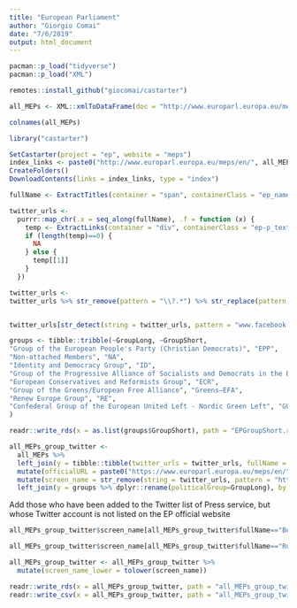 ```yaml
---
title: "European Parliament"
author: "Giorgio Comai"
date: "7/6/2019"
output: html_document
---
```



```r

pacman::p_load("tidyverse")
pacman::p_load("XML")

remotes::install_github("giocomai/castarter")
```


```r
all_MEPs <- XML::xmlToDataFrame(doc = "http://www.europarl.europa.eu/meps/en/full-list/xml", stringsAsFactors = FALSE)
```

```r
colnames(all_MEPs)
```

```r
library("castarter")

SetCastarter(project = "ep", website = "meps")
index_links <- paste0("http://www.europarl.europa.eu/meps/en/", all_MEPs$id)
CreateFolders()
DownloadContents(links = index_links, type = "index")
```

```r
fullName <- ExtractTitles(container = "span", containerClass = "ep_name erpl-member-card-full-member-name", htmlLocation = fs::path("castarter", "ep", "meps", "IndexHtml"))

twitter_urls <- 
  purrr::map_chr(.x = seq_along(fullName), .f = function (x) {
    temp <- ExtractLinks(container = "div", containerClass = "ep-p_text link_twitt", id = x)
    if (length(temp)==0) {
      NA
    } else {
      temp[[1]]
    }
  })

twitter_urls <- 
twitter_urls %>% str_remove(pattern = "\\?.*") %>% str_replace(pattern = "http://@", replacement = "https://twitter.com/") %>% str_replace(pattern = "https://www.twitter.com/", replacement = "https://twitter.com/") %>% str_replace(pattern = "http://www.twitter.com/", replacement = "https://twitter.com/") %>% str_remove(pattern = "/$")


twitter_urls[str_detect(string = twitter_urls, pattern = "www.facebook.com")&is.na(twitter_urls)==FALSE] <- NA
```


```r
groups <- tibble::tribble(~GroupLong, ~GroupShort,
"Group of the European People's Party (Christian Democrats)", "EPP",
"Non-attached Members", "NA",
"Identity and Democracy Group", "ID",
"Group of the Progressive Alliance of Socialists and Democrats in the European Parliament", "S&D",
"European Conservatives and Reformists Group", "ECR",
"Group of the Greens/European Free Alliance", "Greens–EFA",
"Renew Europe Group", "RE",
"Confederal Group of the European United Left - Nordic Green Left", "GUE-NGL"
)
```

```r
readr::write_rds(x = as.list(groups$GroupShort), path = "EPGroupShort.rds")
```



```r
all_MEPs_group_twitter <- 
  all_MEPs %>% 
  left_join(y = tibble::tibble(twitter_urls = twitter_urls, fullName = fullName), by = "fullName")  %>% 
  mutate(officialURL = paste0("https://www.europarl.europa.eu/meps/en/", id)) %>% 
  mutate(screen_name = str_remove(string = twitter_urls, pattern = "https://twitter.com/")) %>% 
  left_join(y = groups %>% dplyr::rename(politicalGroup=GroupLong), by = "politicalGroup")
```

Add those who have been added to the Twitter list of Press service, but whose Twitter account is not listed on the EP official website

```r
all_MEPs_group_twitter$screen_name[all_MEPs_group_twitter$fullName=="Belinda DE LUCY"] <- "BelindadeLucy"

all_MEPs_group_twitter$screen_name[all_MEPs_group_twitter$fullName=="Rupert LOWE"] <- "rupertlowe10"

```
```r
all_MEPs_group_twitter <- all_MEPs_group_twitter %>% 
  mutate(screen_name_lower = tolower(screen_name))
```



```r
readr::write_rds(x = all_MEPs_group_twitter, path = "all_MEPs_group_twitter.rds")
readr::write_csv(x = all_MEPs_group_twitter, path = "all_MEPs_group_twitter.csv")
```


